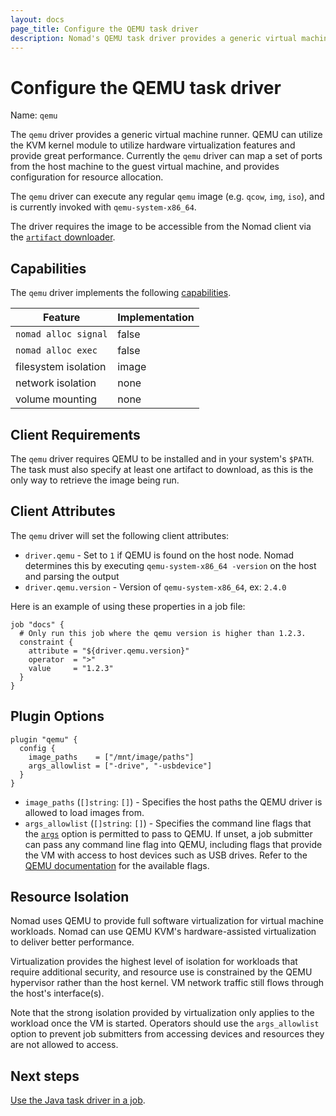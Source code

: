 ```yaml
---
layout: docs
page_title: Configure the QEMU task driver
description: Nomad's QEMU task driver provides a generic virtual machine runner that can execute any regular QEMU image. Review the QEMU task driver capabilities, plugin options, client requirements, and client attributes such as QEMU version. Learn how the QEMU task driver provides the highest level of workload isolation.
---
```


# Configure the QEMU task driver

Name: `qemu`

The `qemu` driver provides a generic virtual machine runner. QEMU can utilize
the KVM kernel module to utilize hardware virtualization features and provide
great performance. Currently the `qemu` driver can map a set of ports from the
host machine to the guest virtual machine, and provides configuration for
resource allocation.

The `qemu` driver can execute any regular `qemu` image (e.g. `qcow`, `img`,
`iso`), and is currently invoked with `qemu-system-x86_64`.

The driver requires the image to be accessible from the Nomad client via the
[`artifact` downloader](/nomad/docs/job-specification/artifact).

## Capabilities

The `qemu` driver implements the following [capabilities](/nomad/docs/concepts/plugins/task-drivers#capabilities-capabilities-error).

| Feature              | Implementation |
| -------------------- | -------------- |
| `nomad alloc signal` | false          |
| `nomad alloc exec`   | false          |
| filesystem isolation | image          |
| network isolation    | none           |
| volume mounting      | none           |

## Client Requirements

The `qemu` driver requires QEMU to be installed and in your system's `$PATH`.
The task must also specify at least one artifact to download, as this is the only
way to retrieve the image being run.

## Client Attributes

The `qemu` driver will set the following client attributes:

- `driver.qemu` - Set to `1` if QEMU is found on the host node. Nomad determines
  this by executing `qemu-system-x86_64 -version` on the host and parsing the output
- `driver.qemu.version` - Version of `qemu-system-x86_64`, ex: `2.4.0`

Here is an example of using these properties in a job file:

```hcl
job "docs" {
  # Only run this job where the qemu version is higher than 1.2.3.
  constraint {
    attribute = "${driver.qemu.version}"
    operator  = ">"
    value     = "1.2.3"
  }
}
```

## Plugin Options

```hcl
plugin "qemu" {
  config {
    image_paths    = ["/mnt/image/paths"]
    args_allowlist = ["-drive", "-usbdevice"]
  }
}
```

- `image_paths` (`[]string`: `[]`) - Specifies the host paths the QEMU
  driver is allowed to load images from.
- `args_allowlist` (`[]string`: `[]`) - Specifies the command line
  flags that the [`args`] option is permitted to pass to QEMU. If
  unset, a job submitter can pass any command line flag into QEMU,
  including flags that provide the VM with access to host devices such
  as USB drives. Refer to the [QEMU documentation] for the available
  flags.

## Resource Isolation

Nomad uses QEMU to provide full software virtualization for virtual machine
workloads. Nomad can use QEMU KVM's hardware-assisted virtualization to deliver
better performance.

Virtualization provides the highest level of isolation for workloads that
require additional security, and resource use is constrained by the QEMU
hypervisor rather than the host kernel. VM network traffic still flows through
the host's interface(s).

Note that the strong isolation provided by virtualization only applies
to the workload once the VM is started. Operators should use the
`args_allowlist` option to prevent job submitters from accessing
devices and resources they are not allowed to access.

## Next steps

[Use the Java task driver in a job](/nomad/docs/job-declare/task-driver/qemu).

[`args`]: /nomad/docs/job-declare/task-driver/qemu#args
[QEMU documentation]: https://www.qemu.org/docs/master/system/invocation.html
